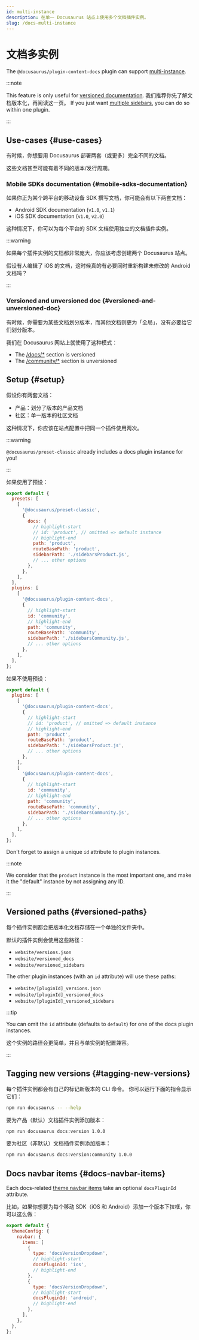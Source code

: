 ```yaml
---
id: multi-instance
description: 在单一 Docusaurus 站点上使用多个文档插件实例。
slug: /docs-multi-instance
---
```


# 文档多实例

The `@docusaurus/plugin-content-docs` plugin can support [multi-instance](../../using-plugins.mdx#multi-instance-plugins-and-plugin-ids).

:::note

This feature is only useful for [versioned documentation](./versioning.mdx). 我们推荐你先了解文档版本化，再阅读这一页。 If you just want [multiple sidebars](./sidebar/multiple-sidebars.mdx), you can do so within one plugin.

:::

## Use-cases {#use-cases}

有时候，你想要用 Docusaurus 部署两套（或更多）完全不同的文档。

这些文档甚至可能有着不同的版本/发行周期。

### Mobile SDKs documentation {#mobile-sdks-documentation}

如果你正为某个跨平台的移动设备 SDK 撰写文档，你可能会有以下两套文档：

- Android SDK documentation (`v1.0`, `v1.1`)
- iOS SDK documentation (`v1.0`, `v2.0`)

这种情况下，你可以为每个平台的 SDK 文档使用独立的文档插件实例。

:::warning

如果每个插件实例的文档都非常庞大，你应该考虑创建两个 Docusaurus 站点。

假设有人编辑了 iOS 的文档，这时候真的有必要同时重新构建未修改的 Android 文档吗？

:::

### Versioned and unversioned doc {#versioned-and-unversioned-doc}

有时候，你需要为某些文档划分版本，而其他文档则更为「全局」，没有必要给它们划分版本。

我们在 Docusaurus 网站上就使用了这种模式：

- The [/docs/\*](/docs) section is versioned
- The [/community/\*](/community/support) section is unversioned

## Setup {#setup}

假设你有两套文档：

- 产品：划分了版本的产品文档
- 社区：单一版本的社区文档

这种情况下，你应该在站点配置中把同一个插件使用两次。

:::warning

`@docusaurus/preset-classic` already includes a docs plugin instance for you!

:::

如果使用了预设：

```js title="docusaurus.config.js"
export default {
  presets: [
    [
      '@docusaurus/preset-classic',
      {
        docs: {
          // highlight-start
          // id: 'product', // omitted => default instance
          // highlight-end
          path: 'product',
          routeBasePath: 'product',
          sidebarPath: './sidebarsProduct.js',
          // ... other options
        },
      },
    ],
  ],
  plugins: [
    [
      '@docusaurus/plugin-content-docs',
      {
        // highlight-start
        id: 'community',
        // highlight-end
        path: 'community',
        routeBasePath: 'community',
        sidebarPath: './sidebarsCommunity.js',
        // ... other options
      },
    ],
  ],
};
```

如果不使用预设：

```js title="docusaurus.config.js"
export default {
  plugins: [
    [
      '@docusaurus/plugin-content-docs',
      {
        // highlight-start
        // id: 'product', // omitted => default instance
        // highlight-end
        path: 'product',
        routeBasePath: 'product',
        sidebarPath: './sidebarsProduct.js',
        // ... other options
      },
    ],
    [
      '@docusaurus/plugin-content-docs',
      {
        // highlight-start
        id: 'community',
        // highlight-end
        path: 'community',
        routeBasePath: 'community',
        sidebarPath: './sidebarsCommunity.js',
        // ... other options
      },
    ],
  ],
};
```

Don't forget to assign a unique `id` attribute to plugin instances.

:::note

We consider that the `product` instance is the most important one, and make it the "default" instance by not assigning any ID.

:::

## Versioned paths {#versioned-paths}

每个插件实例都会把版本化文档存储在一个单独的文件夹中。

默认的插件实例会使用这些路径：

- `website/versions.json`
- `website/versioned_docs`
- `website/versioned_sidebars`

The other plugin instances (with an `id` attribute) will use these paths:

- `website/[pluginId]_versions.json`
- `website/[pluginId]_versioned_docs`
- `website/[pluginId]_versioned_sidebars`

:::tip

You can omit the `id` attribute (defaults to `default`) for one of the docs plugin instances.

这个实例的路径会更简单，并且与单实例的配置兼容。

:::

## Tagging new versions {#tagging-new-versions}

每个插件实例都会有自己的标记新版本的 CLI 命令。 你可以运行下面的指令显示它们：

```bash npm2yarn
npm run docusaurus -- --help
```

要为产品（默认）文档插件实例添加版本：

```bash npm2yarn
npm run docusaurus docs:version 1.0.0
```

要为社区（非默认）文档插件实例添加版本：

```bash npm2yarn
npm run docusaurus docs:version:community 1.0.0
```

## Docs navbar items {#docs-navbar-items}

Each docs-related [theme navbar items](../../api/themes/theme-configuration.mdx#navbar) take an optional `docsPluginId` attribute.

比如，如果你想要为每个移动 SDK（iOS 和 Android）添加一个版本下拉框，你可以这么做：

```js title="docusaurus.config.js"
export default {
  themeConfig: {
    navbar: {
      items: [
        {
          type: 'docsVersionDropdown',
          // highlight-start
          docsPluginId: 'ios',
          // highlight-end
        },
        {
          type: 'docsVersionDropdown',
          // highlight-start
          docsPluginId: 'android',
          // highlight-end
        },
      ],
    },
  },
};
```
